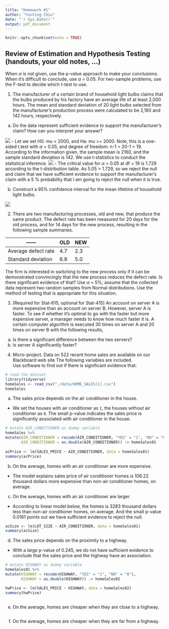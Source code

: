 ```yaml
---
title: "Homework #1"
author: "Yunting Chiu"
date: "`r Sys.Date()`"
output: pdf_document
---
```


```r
knitr::opts_chunk$set(echo = TRUE)
```

## Review of Estimation and Hypothesis Testing (handouts, your old notes, ...)
When $\alpha$ is not given, use the p-value approach to make your conclusions. When it’s difficult to conclude, use $\alpha$ = 0.05. For two-sample problems, use the F-test to decide which t-test to use.\

1. The manufacturer of a certain brand of household light bulbs claims that the bulbs produced by his factory have an average life of at least 2,000 hours. The mean and standard deviation of 20 light bulbs selected from the manufacturer’s production process were calculated to be 2,160 and 142 hours, respectively.

(a) Do the data represent sufficient evidence to support the manufacturer’s claim? How can you interpret your answer?

![](pics/IMG_0CEA784B2359-1.jpeg)
- Let we set H0: mu < 2000, and Ha: mu >= 2000. Note, this is a one-sided t.test with $\alpha$ = 0.05, and degree of freedom: n-1 = 20-1 = 19. According to the information given, the sample mean is 2160, and the sample standard deviation is 142. We use t-statistics to conduct the statistical inference.
![](pics/IMG_AFA240978D45-1.jpeg)
- The critical value for $\alpha$ = 0.05 at df = 19 is 1.729 according to the t-distribution table. As 5.05 > 1.729, so we reject the null and claim that we have sufficient evidence to support the manufacturer's claim with a 5 % probability that I am going to reject the null when it is true.

(b) Construct a 95% confidence interval for the mean lifetime of household light bulbs.

![](pics/IMG_FD41C3C6973C-1.jpeg)

2. There are two manufacturing processes, old and new, that produce the same product. The defect rate has been measured for 20 days for the old process, and for 14 days for the new process, resulting in the following sample summaries.

------| **OLD** | **NEW**
------------- | ------------- | -------------
Average defect rate | 4.7 | 2.3
Standard deviation | 6.8 | 5.0

The firm is interested in switching to the new process only if it can be demonstrated convincingly that the new process reduces the defect rate. Is there significant evidence of that? Use $\alpha$ = 5%; assume that the collected data represent two random samples from Normal distributions. Use the method of testing that is appropriate for this situation.


3. (Required for Stat-615, optional for Stat-415) An account on server A is more expensive than an account on server B. However, server A is faster. To see if whether it’s optimal to go with the faster but more expensive server, a manager needs to know how much faster it is. A certain computer algorithm is executed 30 times on server A and 20 times on server B with the following results,
(a) Is there a significant difference between the two servers?
(b) Is server A significantly faster?


4. Micro-project. Data on 522 recent home sales are available on our Blackboard web site The following variables are included.\
Use software to find out if there is significant evidence that:\
```r
# read the dataset
library(tidyverse)
homeSales <- read_csv("./data/HOME_SALES(1).csv")
homeSales 
```
(a) The sales price depends on the air conditioner in the house.\
- We set the houses with air conditioner as `1`, the houses without air conditioner as `0`. The small p-value indicates the sales price is significantly associated with air conditioner in the house.
```r
# mutate AIR_CONDITIONER as dummy variable
homeSales %>%
mutate(AIR_CONDITIONER = recode(AIR_CONDITIONER, "YES" = "1", "NO" = "0"),
       AIR_CONDITIONER = as.double(AIR_CONDITIONER)) -> homeSales01
       
acPrice <- lm(SALES_PRICE ~ AIR_CONDITIONER, data = homeSales01) 
summary(acPrice)
```

(b) On the average, homes with an air conditioner are more expensive.\
- The model explains sales price of air conditioner homes is 106.22 thousand dollars more expensive than non-air conditioner homes, on average.

(c) On the average, homes with an air conditioner are larger.\
- According to linear model below, the homes is 3283 thousand dollars less than non-air conditioner homes, on average. And the small p-value 0.0161 points out we have sufficient evidence to reject the null.
```r
acSize <- lm(LOT_SIZE ~ AIR_CONDITIONER, data = homeSales01) 
summary(acSize)
```

(d) The sales price depends on the proximity to a highway.\
- With a large p-value of 0.245, we do not have sufficient evidence to conclude that the sales price and the highway have an association.
```r
# mutate HIGHWAY as dummy variable
homeSales01 %>%
mutate(HIGHWAY = recode(HIGHWAY, "YES" = "1", "NO" = "0"),
       HIGHWAY = as.double(HIGHWAY)) -> homeSales02

hwPrice <- lm(SALES_PRICE ~ HIGHWAY, data = homeSales02) 
summary(hwPrice)
  
```

(e) On the average, homes are cheaper when they are close to a highway.\
```r

```


(f) On the average, homes are cheaper when they are far from a highway.\


